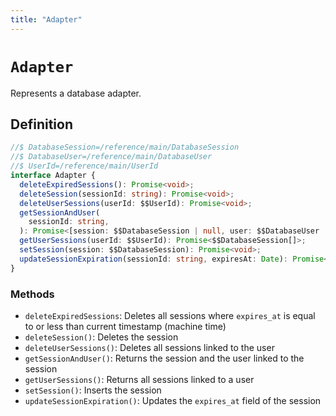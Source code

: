 ```yaml
---
title: "Adapter"
---
```


# `Adapter`

Represents a database adapter.

## Definition

```ts
//$ DatabaseSession=/reference/main/DatabaseSession
//$ DatabaseUser=/reference/main/DatabaseUser
//$ UserId=/reference/main/UserId
interface Adapter {
  deleteExpiredSessions(): Promise<void>;
  deleteSession(sessionId: string): Promise<void>;
  deleteUserSessions(userId: $$UserId): Promise<void>;
  getSessionAndUser(
    sessionId: string,
  ): Promise<[session: $$DatabaseSession | null, user: $$DatabaseUser | null]>;
  getUserSessions(userId: $$UserId): Promise<$$DatabaseSession[]>;
  setSession(session: $$DatabaseSession): Promise<void>;
  updateSessionExpiration(sessionId: string, expiresAt: Date): Promise<void>;
}
```

### Methods

- `deleteExpiredSessions`: Deletes all sessions where `expires_at` is equal to or less than current timestamp (machine time)
- `deleteSession()`: Deletes the session
- `deleteUserSessions()`: Deletes all sessions linked to the user
- `getSessionAndUser()`: Returns the session and the user linked to the session
- `getUserSessions()`: Returns all sessions linked to a user
- `setSession()`: Inserts the session
- `updateSessionExpiration()`: Updates the `expires_at` field of the session
